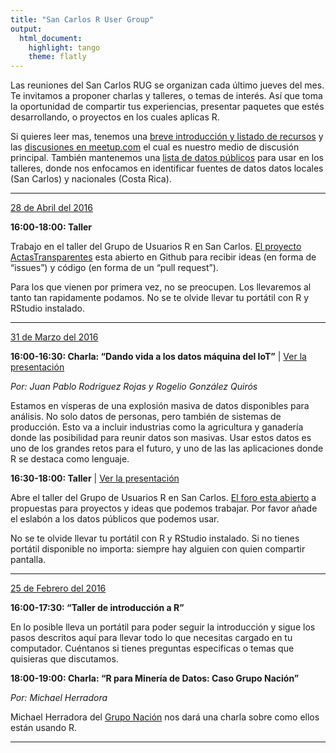 ```yaml
---
title: "San Carlos R User Group"
output: 
  html_document: 
    highlight: tango
    theme: flatly
---
```


Las reuniones del San Carlos RUG se organizan cada último jueves del mes. Te
invitamos a proponer charlas y talleres, o temas de interés. Así que toma la
oportunidad de compartir tus experiencias, presentar paquetes que estés
desarrollando, o proyectos en los cuales aplicas R.

Si quieres leer mas, tenemos una [breve introducción y listado de
recursos](http://sancarlos-rug.github.io/introduccion.html) y las [discusiones
en meetup.com](http://www.meetup.com/es-ES/San-Carlos-R-User-Group/messages/boards/)
el cual es nuestro medio de discusión principal. También mantenemos una [lista
de datos públicos](http://sancarlos-rug.github.io/fuentes-de-datos.html) para
usar en los talleres, donde nos enfocamos en identificar fuentes de datos datos
locales (San Carlos) y nacionales (Costa Rica).

---

[28 de Abril del 2016]()

**16:00-18:00: Taller**

Trabajo en el taller del Grupo de Usuarios R en San Carlos. 
[El proyecto ActasTransparentes](https://github.com/SanCarlos-RUG/ActasTransparentes)
esta abierto en Github para recibir ideas (en forma de "issues") y código (en
forma de un "pull request").

Para los que vienen por primera vez, no se preocupen. Los llevaremos al tanto
tan rapidamente podamos.  No se te olvide llevar tu portátil con R y RStudio
instalado.

---

[31 de Marzo del 2016](http://www.meetup.com/es-ES/San-Carlos-R-User-Group/events/229313213/)

**16:00-16:30: Charla: "Dando vida a los datos máquina del IoT"** | [Ver la presentación]()

*Por: Juan Pablo Rodriguez Rojas y Rogelio González Quirós*

Estamos en vísperas de una explosión masiva de datos disponibles para análisis.
No solo datos de personas, pero también de sistemas de producción. Esto va a
incluir industrias como la agricultura y ganadería donde las posibilidad para
reunir datos son masivas. Usar estos datos es uno de los grandes retos para el
futuro, y uno de las las aplicaciones donde R se destaca como lenguaje.

**16:30-18:00: Taller** | [Ver la presentación](http://rpubs.com/FvD/SC-RUG-20160331)

Abre el taller del Grupo de Usuarios R en San Carlos. [El foro esta
abierto](http://www.meetup.com/es-ES/San-Carlos-R-User-Group/messages/boards/)
a propuestas para proyectos y ideas que podemos trabajar. Por favor añade el
eslabón a los datos públicos que podemos usar. 

No se te olvide llevar tu portátil con R y RStudio instalado. Si no tienes
portátil disponible no importa: siempre hay alguien con quien compartir
pantalla.

---

[25 de Febrero del 2016](http://www.meetup.com/es-ES/San-Carlos-R-User-Group/events/228348699/)

**16:00-17:30: "Taller de introducción a R"**

En lo posible lleva un portátil para poder seguir la introducción y sigue los
pasos descritos aquí para llevar todo lo que necesitas cargado en tu
computador. Cuéntanos si tienes preguntas especificas o temas que quisieras que
discutamos.

**18:00-19:00: Charla: "R para Minería de Datos: Caso Grupo Nación"**

*Por: Michael Herradora*

Michael Herradora del [Grupo Nación](http://www.meetup.com/es-ES/San-Carlos-R-User-Group/events/229313213/)
nos dará una charla sobre como ellos están usando R.

---
